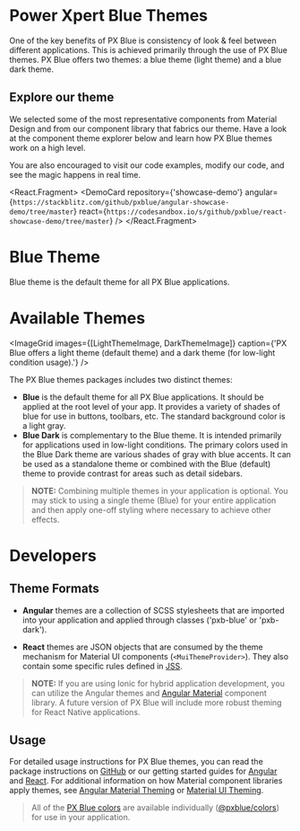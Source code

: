 
<!-- KEYWORDS: design style theme -->

# Power Xpert Blue Themes

One of the key benefits of PX Blue is consistency of look & feel between different applications. This is achieved primarily through the use of PX Blue themes. PX Blue offers two themes: a blue theme (light theme) and a blue dark theme.

<div style={REGULAR_WIDTH_STYLE}>
    <MaterialDesignDescription
        title={'Material Theming Overview'}
        description={`Material Design's brief introduction to theming.`}
        url={'https://material.io/design/material-theming/overview.html#'}
    />
    <MaterialDesignDescription
        title={'Dark Theme'}
        url={'https://material.io/design/color/dark-theme.html'}
        description={`Material Design's dark theme guide.`}
        style={{ marginRight: 0 }}
    />
</div>

## Explore our theme

We selected some of the most representative components from Material Design and from our component library that fabrics our theme. Have a look at the component theme explorer below and learn how PX Blue themes work on a high level.

<ThemeBrowser />

You are also encouraged to visit our code examples, modify our code, and see the magic happens in real time.

<React.Fragment>
    <DemoCard
        repository={'showcase-demo'}
        angular={`https://stackblitz.com/github/pxblue/angular-showcase-demo/tree/master`}
        react={`https://codesandbox.io/s/github/pxblue/react-showcase-demo/tree/master`}
    />
    <Divider />
</React.Fragment>

# Blue Theme

Blue theme is the default theme for all PX Blue applications.

# Available Themes

<ImageGrid
    images={[LightThemeImage, DarkThemeImage]}
    caption={'PX Blue offers a light theme (default theme) and a dark theme (for low-light condition usage).'}
/>

The PX Blue themes packages includes two distinct themes:

-   **Blue** is the default theme for all PX Blue applications. It should be applied at the root level of your app. It provides a variety of shades of blue for use in buttons, toolbars, etc. The standard background color is a light gray.
-   **Blue Dark** is complementary to the Blue theme. It is intended primarily for applications used in low-light conditions. The primary colors used in the Blue Dark theme are various shades of gray with blue accents. It can be used as a standalone theme or combined with the Blue (default) theme to provide contrast for areas such as detail sidebars.

> **NOTE:** Combining multiple themes in your application is optional. You may stick to using a single theme (Blue) for your entire application and then apply one-off styling where necessary to achieve other effects.

<Divider />

# Developers

## Theme Formats

-   **Angular** themes are a collection of SCSS stylesheets that are imported into your application and applied through classes ('pxb-blue' or 'pxb-dark').

-   **React** themes are JSON objects that are consumed by the theme mechanism for Material UI components (`<MuiThemeProvider>`). They also contain some specific rules defined in [JSS](https://material-ui.com/customization/css-in-js/).

> **NOTE:** If you are using Ionic for hybrid application development, you can utilize the Angular themes and [Angular Material](https://material.angular.io/components/categories) component library. A future version of PX Blue will include more robust theming for React Native applications.

## Usage

For detailed usage instructions for PX Blue themes, you can read the package instructions on [GitHub](https://github.com/pxblue/themes#px-blue-themes-for-eaton-applications) or our getting started guides for [Angular](/development/frameworks-web/angular) and [React](/development/frameworks-web/react). For additional information on how Material component libraries apply themes, see [Angular Material Theming](https://material.angular.io/guide/theming) or [Material UI Theming](https://material-ui.com/customization/themes/).

> All of the [PX Blue colors](/style/color) are available individually ([@pxblue/colors](https://www.npmjs.com/package/@pxblue/colors)) for use in your application.

